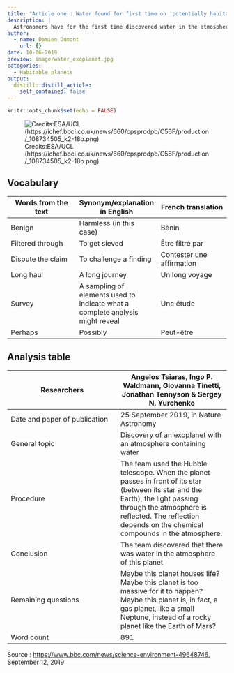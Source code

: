 ```yaml
---
title: "Article one : Water found for first time on 'potentially habitable' planet"
description: |
  Astronomers have for the first time discovered water in the atmosphere of a planet orbiting within the habitable zone of a distant star.
author:
  - name: Damien Dumont
    url: {}
date: 10-06-2019
preview: image/water_exoplanet.jpg
categories:
  - Habitable planets
output:
  distill::distill_article:
    self_contained: false
---
```


```r
knitr::opts_chunk$set(echo = FALSE)
```


![ Credits:ESA/UCL (https://ichef.bbci.co.uk/news/660/cpsprodpb/C56F/production/_108734505_k2-18b.png)](image/water_exoplanet.jpg)

## Vocabulary 

| Words from the text | Synonym/explanation in English | French translation |
|--|--|--|
| Benign | Harmless (in this case)  | Bénin |
| Filtered through | To get sieved    | Être filtré par |
| Dispute the claim | To challenge a finding | Contester une affirmation |
| Long haul | A long journey | Un long voyage  |
| Survey | A sampling of elements used to indicate what a complete analysis might reveal | Une étude   |
| Perhaps | Possibly | Peut-être  |

## Analysis table 

| Researchers | Angelos Tsiaras, Ingo P. Waldmann, Giovanna Tinetti, Jonathan Tennyson & Sergey N. Yurchenko |
|-|-|
| Date and paper of publication | 25 September 2019, in Nature Astronomy |
| General topic |Discovery of an exoplanet with an atmosphere containing water |
| Procedure |The team used the Hubble telescope. When the planet passes in front of its star (between its star and the Earth), the light passing through the atmosphere is reflected. The reflection depends on the chemical compounds in the atmosphere. |
| Conclusion | The team discovered that there was water in the atmosphere of this planet |
| Remaining questions | Maybe this planet houses life? Maybe this planet is too massive for it to happen? Maybe this planet is, in fact, a gas planet, like a small Neptune, instead of a rocky planet like the Earth of Mars? |
| Word count | 891 |

Source : <https://www.bbc.com/news/science-environment-49648746>, September 12, 2019
